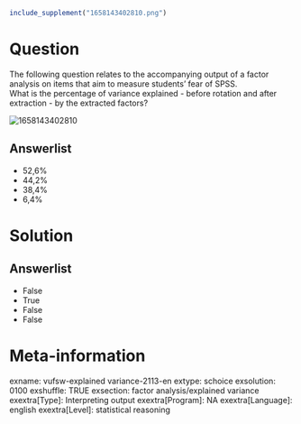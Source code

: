 ```{r, echo = FALSE, results = "hide"}
include_supplement("1658143402810.png")
```

Question
========
The following question relates to the accompanying output of a factor
analysis on items that aim to measure students' fear of SPSS.  
What is the percentage of variance explained - before rotation and after
extraction - by the extracted factors?  
  
<img src="1658143402810.png" class="fr-fic fr-dii enlargeimage tvcss_2"
alt="1658143402810" />

Answerlist
----------
* 52,6%
* 44,2%
* 38,4%
* 6,4%

Solution
========










Answerlist
----------
* False
* True
* False
* False

Meta-information
================
exname: vufsw-explained variance-2113-en
extype: schoice
exsolution: 0100
exshuffle: TRUE
exsection: factor analysis/explained variance
exextra[Type]:  Interpreting output
exextra[Program]: NA
exextra[Language]: english
exextra[Level]: statistical reasoning


